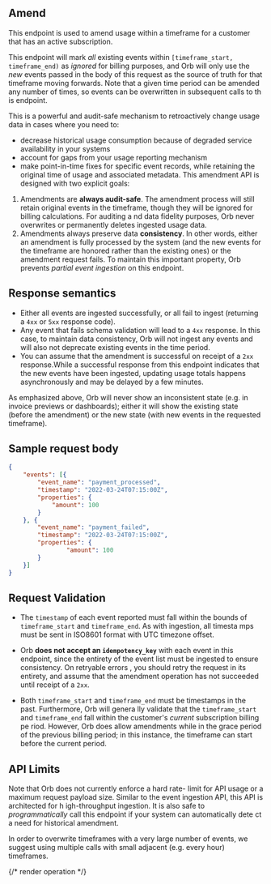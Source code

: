 ## Amend

This endpoint is used to amend usage within a timeframe for a customer that has an active subscription.

This endpoint will mark _all_ existing events within `[timeframe_start, timeframe_end)` as _ignored_  for billing
purposes, and Orb will only use the _new_ events passed in the body of this request as the source of truth for that
timeframe moving forwards.
Note that a given time period can be amended any number of times, so events can be overwritten in subsequent calls to th
is endpoint.

This is a powerful and audit-safe mechanism to retroactively change usage data in cases where you need to:
- decrease historical usage consumption because of degraded service availability in your systems
- account for gaps from your usage reporting mechanism
- make point-in-time fixes for specific event records, while retaining the original time of usage and associated metadata.
This amendment API is designed with two explicit goals:
1. Amendments are **always audit-safe**. The amendment process
will still retain original events in the timeframe, though they will be ignored for billing calculations. For auditing a
nd data fidelity purposes, Orb never overwrites or permanently deletes ingested usage data.
2. Amendments always preserve data **consistency**. In other words, either an amendment is fully processed by the system
(and the new events for the timeframe are honored rather than the existing ones) or the amendment request fails. To maintain
this important property, Orb prevents _partial event ingestion_ on this endpoint.

## Response semantics
- Either all events are ingested successfully, or all fail to ingest (returning a `4xx` or `5xx` response code).
- Any event that fails schema validation will lead to a `4xx` response. In this case, to maintain data consistency,
Orb will not ingest any events and will
also not deprecate existing events in the time period.
- You can assume that the amendment is successful on receipt of
a `2xx` response.While a successful response from this endpoint indicates that the new events have been ingested,
updating usage totals happens asynchronously and may be delayed by a few minutes.

As emphasized above, Orb will never show
an inconsistent state (e.g. in invoice previews or dashboards); either it will show the existing state (before the amendment)
 or the new state (with new events in the requested timeframe).

## Sample request body
```json
{
    "events": [{
        "event_name": "payment_processed",
        "timestamp": "2022-03-24T07:15:00Z",
        "properties": {
            "amount": 100
        }
    }, {
        "event_name": "payment_failed",
        "timestamp": "2022-03-24T07:15:00Z",
        "properties": {
                "amount": 100
        }
    }]
}
```

## Request Validation
- The `timestamp` of
each event reported must fall within the bounds of `timeframe_start` and `timeframe_end`. As with ingestion, all timesta
mps must be sent in ISO8601 format with UTC timezone offset.
- Orb **does not accept an `idempotency_key`** with each
event in this endpoint, since the entirety of the event list must be ingested to ensure consistency. On retryable errors
, you should retry the request in its entirety, and assume that the amendment operation has not succeeded until receipt
of a `2xx`.

- Both `timeframe_start` and `timeframe_end` must be timestamps in the past. Furthermore, Orb will genera
lly validate that the `timeframe_start` and `timeframe_end` fall within the customer's _current_ subscription billing pe
riod. However, Orb does allow amendments while in the grace period of the previous billing period; in this instance, the
timeframe can start before the current period.

## API Limits
Note that Orb does not currently enforce a hard rate-
limit for API usage or a maximum request payload size. Similar to the event ingestion API, this API is architected for h
igh-throughput ingestion. It is also safe to _programmatically_ call this endpoint if your system can automatically dete
ct a need for historical amendment.

In order to overwrite timeframes with a very large number of events, we suggest using multiple calls with small adjacent
(e.g. every hour) timeframes.

{/* render operation */}
